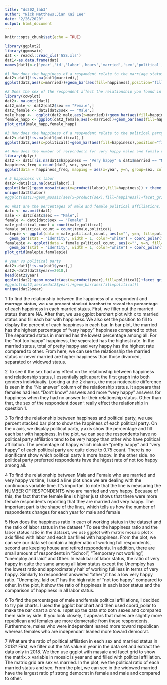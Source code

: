 ```yaml
---
title: "ds202_lab3"
author: "Nick Matthews;Jian Kai Lee"
date: "2/26/2020"
output: html_document
---
```


```r
knitr::opts_chunk$set(echo = TRUE)
```

```r
library(ggplot2)
library(ggmosaic)
dat <- readxl::read_xls('GSS.xls')
dat1<-as.data.frame(dat)
names(dat1)<-c('year','id','labor','hours','married','sex','political','happiness','ballot')

#1 How does the happiness of a respondent relate to the marriage status?
dat2<-dat1[!is.na(dat1$married),]
ggplot(dat2,aes(x=married))+geom_bar(aes(fill=happiness),position="fill")

#2 Does the sex of the respondent affect the relationship you found in Q1?
library(cowplot)
dat2<- na.omit(dat1)
dat2_male <- dat2[dat2$sex == "Female",]
dat2_female <- dat2[dat2$sex == "Male",]
male_happ <-  ggplot(dat2_male,aes(x=married))+geom_bar(aes(fill=happiness),position="fill") + ggtitle("Male") + theme(axis.text.x = element_text(angle = 90))
female_happ <- ggplot(dat2_female,aes(x=married))+geom_bar(aes(fill=happiness),position="fill") + ggtitle("Female") + theme(axis.text.x = element_text(angle = 90))
plot_grid(male_happ,female_happ)

#3 How does the happiness of a respondent relate to the political party affiliation?
dat2<-dat1[!is.na(dat1$political),]
ggplot(dat2,aes(x=political))+geom_bar(aes(fill=happiness),position="fill")

#4 How does the number of respondents for very happy males and female who are married change over time?
library(dplyr)
dat2 <- dat1[!is.na(dat1$happiness == "Very happy" & dat1$married == "Married"),]
happiness_freq = count(dat2, sex, year)
ggplot(data = happiness_freq, mapping = aes(x=year, y=n, group=sex, color=sex)) + geom_line() + ylab("Number of respondents (Very happy and Married") + xlab("Year") + ggtitle("Male and Female Respondents That Are Very Happy and Married vs Time")

# 5 happiness vs labor
dat2<-dat1[!is.na(dat1$labor),]
ggplot(dat2)+geom_mosaic(aes(x=product(labor),fill=happiness)) + theme(axis.text.x = element_text(angle = 90))
unique(dat2$labor)
#ggplot(dat1)+geom_mosaic(aes(x=product(sex),fill=happiness))+facet_grid(married)

#6 What are the percentages of male and female political affiliations. Are females more democratic than males?
datc <- na.omit(dat1)
male <- datc[datc$sex == "Male",]
female <- datc[datc$sex == "Female",]
male_political_count = count(male,political)
female_political_count = count(female,political)
malepie <- ggplot(data = male_political_count, aes(x="", y=n, fill=political)) + 
  geom_bar(stat = "identity", width = 1, color="white") + coord_polar("y", start=0) + theme_void() + ggtitle("Male Respondants")
femalepie <- ggplot(data = female_political_count, aes(x="", y=n, fill=political)) + 
  geom_bar(stat = "identity", width = 1, color="white") + coord_polar("y", start=0) + theme_void() + ggtitle("Female Respondants")
plot_grid(malepie,femalepie)

# year vs political party
dat2<-dat1[!is.na(dat1$year),]
dat2<-dat2[dat2$year==2018,]
head(dat2$year)
ggplot(dat2)+geom_mosaic(aes(x=product(year),fill=political))+facet_grid(sex~married)
#ggplot(dat2,aes(x=dat2$year))+geom_bar(aes(fill=political))
unique(dat2$year)
```
1 To find the relationship between the happiness of a respondent and marrage status, we use precent stacked barchart to reveal the percentage of each happiness in each married status. First, we filter out the married status that are NA. After that, we use ggplot barchart plot with x to married status and fill each bar with happiness. We also set the position to fill to display the percent of each happiness in each bar. In bar plot, the married has the highest percentage of "very happy" happiness compared to other. The separated status in married has the lowest percentage among all. For the "not too happy" happiness, the seperated has the highest rate. In the married status, total of pretty happy and very happy has the highest rate compared to other. From here, we can see the relationship the married status or never married are higher happiness than those divorced, separated or widowed status.

2 To see if the sex had any effect on the relationship between happiness and relationship status, I essentially split apart the first graph into both genders individually. Looking at the 2 charts, the most noticeable difference is seen in the "No answer" column of the relationship status. It appears that females had less "Don't know" answers and more "very happy" answers for happiness when they had no answer for their relationship status. Other than that, the sex of the respondent doesn't really effect the relationship in question 1. 

3 To find the relationship between happiness and political party, we use percent stacked bar plot to show the happiness of each political party. On the x axis, we display political party, y axis show the percentage and fill each bar with happiness. In the plot, we can see the respondents have no political party affiliation tend to be very happy than other who have political affiliation. The percentage of happy which include "pretty happy" and "very happy" of each political party are quite close to 0.75 count. There is no significant show which political party is more happy. In the other side, no political party preferred respondents have the higest rate of not too happy among all. 

4 To find the relationship between Male and Female who are married and very happy vs time, I used a line plot since we are
dealing with the continuous variable time. It's important to note that the line is measuring the NUMBER OF RESPONDENTS who are
married and very happy. Becuase of this, the fact that the female line is higher just shows that there were more female respondents reporting that they are married and very happy. The important part is the shape of the lines, which tells us how the number of respondents changes for each year for male and female

5 How does the happiness ratio in each of working status in the dataset and the ratio of labor status in the dataset ? 
To see the happiness ratio and the labor status ratio in the dataset, we use ggplot with matrix mosaic plot x axis filled with labor and each bar filled with happiness. From the plot, we can see our data set contain a higher ratio of working full respondents, second are keeping house and retired respondents. In addition, there are small amount of respondents in "School", "Temporary not working", "unemploy and laid" and Other. In each bar of labor status, the ratio of very happy in quite the same among all labor status except the Unemploy has the lowest ratio and approximately half of working full less in terms of very happy. Similarly to respondent answered "other",it has a low very happy ratio. "Unemploy, laid out" has the high ratio of "not too happy" compared to other. In the plot, it show the ratio of happiness in each labor status and the comparison of happiness in all labor status.

6 To find the percentages of male and female political affiliations, I decided to try pie charts. I used the ggplot bar chart
and then used coord_polar to make the bar chart a circle. I split up the data into both sexes and compared them side by side.
If you look closely, It appears that males are slightly more republican and females are more democratic from these respondents.
Furthermore, males who were independant leaned more toward republican whereas females who are independant leaned more toward
democrat.

7 What are the ratio of political affiliation in each sex and married status in 2018?
First, we filter out the NA value in year in the data set and extract the data only in 2018. We then use ggplot with masaic and facet grid to show the matrix. x variable in mosaic is year and and filled with political affiliation. The matrix grid are sex vs married. In the plot, we the political ratio of each married status and sex. From the plot, we can see in the widowed married have the largest ratio pf strong democrat in female and male and compared to other.
